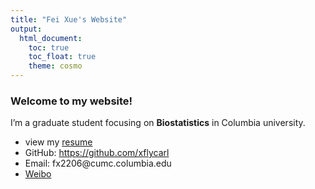 ```yaml
---
title: "Fei Xue's Website"
output:
  html_document:
    toc: true
    toc_float: true
    theme: cosmo
---
```


### Welcome to my website!

I'm a graduate student focusing on **Biostatistics** in Columbia university.

* view my [resume](resume.html)
* GitHub: <https://github.com/xflycarl>
* Email: fx2206@cumc.columbia.edu
* [Weibo](https://weibo.com/u/6421178940)